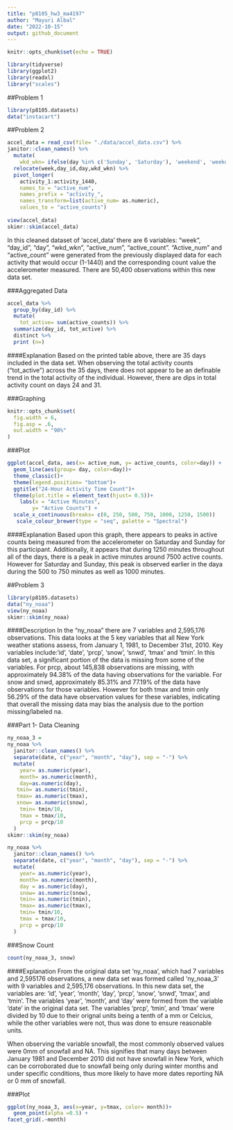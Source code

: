 ```yaml
---
title: "p8105_hw3_ma4197"
author: "Mayuri Albal"
date: "2022-10-15"
output: github_document
---
```


```r
knitr::opts_chunk$set(echo = TRUE)
```

```r
library(tidyverse)
library(ggplot2)
library(readxl)
library("scales")
```

##Problem 1
```r
library(p8105.datasets)
data("instacart")
```


##Problem 2

```r
accel_data = read_csv(file= "./data/accel_data.csv") %>%
janitor::clean_names() %>%
  mutate(
    wkd_wkn= ifelse(day %in% c('Sunday', 'Saturday'), 'weekend', 'weekday')) %>% 
  relocate(week,day_id,day,wkd_wkn) %>%
  pivot_longer(
    activity_1:activity_1440,
    names_to = "active_num",
    names_prefix = "activity_",
    names_transform=list(active_num= as.numeric),
    values_to = "active_counts")
   
view(accel_data)
skimr::skim(accel_data)
```
In this cleaned dataset of 'accel_data' there are 6 variables: "week", "day_id", "day",
"wkd_wkn", "active_num", "active_count". "Active_num" and "active_count" were generated
from the previously displayed data for each activity that would occur (1-1440) and the 
corresponding count value the accelerometer measured. There are 50,400 observations within
this new data set.


###Aggregated Data
```r
accel_data %>% 
  group_by(day_id) %>% 
  mutate(
    tot_active= sum(active_counts)) %>% 
  summarize(day_id, tot_active) %>% 
  distinct %>% 
  print (n=)
```

####Explanation
Based on the printed table above, there are 35 days included in the data set. When observing
the total activity counts ("tot_active") across the 35 days, there does not appear to be
an definable trend in the total activity of the individual. However, there are dips in total
activity count on days 24 and 31.

###Graphing

```r
knitr::opts_chunk$set(
  fig.width = 6,
  fig.asp = .6,
  out.width = "90%"
)
```

###Plot
```r
ggplot(accel_data, aes(x= active_num, y= active_counts, color=day)) +
  geom_line(aes(group= day, color=day))+
  theme_classic()+ 
  theme(legend.position= "bottom")+
  ggtitle("24-Hour Activity Time Count")+
  theme(plot.title = element_text(hjust= 0.5))+
    labs(x = "Active Minutes",
        y= "Active Counts") +
  scale_x_continuous(breaks= c(0, 250, 500, 750, 1000, 1250, 1500))
   scale_colour_brewer(type = "seq", palette = "Spectral")
```


####Explanation
Based upon this graph, there appears to peaks in active counts being measured from the
accelerometer on Saturday and Sunday for this participant. Additionally, it appears that
during 1250 minutes throughout all of the days, there is a peak in active minutes around 7500 active counts. However for Saturday and Sunday, this peak is observed earlier in the daya during the 500 to 750 minutes as well as 1000 minutes.

##Problem 3

```r
library(p8105.datasets)
data("ny_noaa")
view(ny_noaa)
skimr::skim(ny_noaa)
```
####Description
In the "ny_noaa" there are 7 variables and 2,595,176 observations. This data looks
at the 5 key variables that all New York weather stations assess, from January 1, 1981, to December 31st, 2010. Key variables include:'id', 'date', 'prcp', 'snow', 'snwd', 'tmax' and 'tmin'. In this data set, a significant portion of the data is missing from some of the variables. For prcp, about 145,838 observations are missing, with approximately 94.38% of the data having observations for the variable. For snow and snwd, approximately 85.31% and 77.19% of the data have observations for those variables. However for both tmax and tmin only 56.29%
of the data have observation  values for these variables, indicating that overall the missing data may bias the analysis due to the portion missing/labeled na.

###Part 1- Data Cleaning

```r
ny_noaa_3 =
ny_noaa %>% 
  janitor::clean_names() %>% 
  separate(date, c("year", "month", "day"), sep = "-") %>%
  mutate(
    year= as.numeric(year),
    month= as.numeric(month),
    day=as.numeric(day),
   tmin= as.numeric(tmin),
   tmax= as.numeric(tmax),
   snow= as.numeric(snow),
    tmin= tmin/10,
    tmax = tmax/10,
    prcp = prcp/10
  )
skimr::skim(ny_noaa)
```

```r
ny_noaa %>% 
  janitor::clean_names() %>% 
  separate(date, c("year", "month", "day"), sep = "-") %>%
  mutate(
    year= as.numeric(year),
    month= as.numeric(month),
    day = as.numeric(day),
    snow= as.numeric(snow),
    tmin= as.numeric(tmin),
    tmax= as.numeric(tmax),
    tmin= tmin/10,
    tmax = tmax/10,
    prcp = prcp/10
  )
```

###Snow Count
```r
count(ny_noaa_3, snow) 
```

####Explanation
From the original data set 'ny_noaa', which had 7 variables and 2,595176 observations, a new data set was formed called 'ny_noaa_3' with 9 variables and 2,595,176 observations. In this new data set, the variables are: 'id', 'year', 'month', 'day', 'prcp', 'snow', 'snwd',
'tmax', and 'tmin'. The variables 'year', 'month', and 'day' were formed from the variable 'date' in the original data set. The variables 'prcp', 'tmin', and 'tmax' were divided by 10
due to their orignal units being a tenth of a mm or Celcius, while the other variables were not, thus was done to ensure reasonable units. 

When observing the variable snowfall, the most commonly observed values were 0mm of snowfall and NA. This signifies that many days between January 1981 and December 2010 did not have snowfall in New York, which can be corroborated due to snowfall being only during winter months and under specific conditions, thus more likely to have more dates reporting NA or 0 mm of snowfall.

###Plot
```r
ggplot(ny_noaa_3, aes(x=year, y=tmax, color= month))+
  geom_point(alpha =0.5) +
facet_grid(.~month)
```


